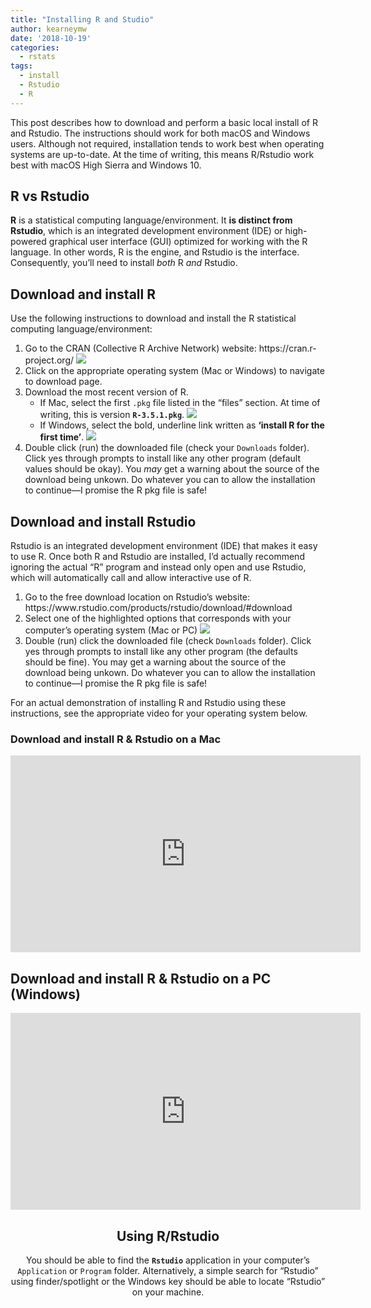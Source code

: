 ```yaml
---
title: "Installing R and Studio"
author: kearneymw
date: '2018-10-19'
categories:
  - rstats
tags:
  - install
  - Rstudio
  - R
---
```


This post describes how to download and perform a basic local install of R 
and Rstudio. The instructions should work for both macOS and Windows users. Although
not required, installation tends to work best when operating systems are
up-to-date. At the time of writing, this means R/Rstudio work best with
macOS High Sierra and Windows 10.

## R vs Rstudio

**R** is a statistical computing language/environment. It **is distinct from
Rstudio**, which is an integrated development environment (IDE) or high-
powered graphical user interface (GUI) optimized for working with the R
language. In other words, R is the engine, and Rstudio is the interface. 
Consequently, you'll need to install *both* R *and* Rstudio.

## Download and install R

Use the following instructions to download and install the R statistical
computing language/environment:

1. Go to the CRAN (Collective R Archive Network) website: https://cran.r-project.org/
    <img src='/img/install-r2.png'>
1. Click on the appropriate operating system (Mac or Windows) to navigate to download page.
1. Download the most recent version of R. 
   - If Mac, select the first `.pkg` file listed in the "files" section. At time of writing, this is version **`R-3.5.1.pkg`**. 
    <img src='/img/install-r-mac.png'>
   - If Windows, select the bold, underline link written as **'install R for the first time'**.
    <img src='/img/install-r-windows.png'>
1. Double click (run) the downloaded file (check your `Downloads` folder). Click yes through prompts to install like any other program (default values should be okay). You *may* get a warning about the source of the download being unkown. Do whatever you can to allow the installation to continue---I promise the R pkg file is safe!

## Download and install Rstudio

Rstudio is an integrated development environment (IDE) that makes it easy to 
use R. Once both R and Rstudio are installed, I'd actually recommend ignoring 
the actual "R" program and instead only open and use Rstudio, which will 
automatically call and allow interactive use of R.

1. Go to the free download location on Rstudio's website: https://www.rstudio.com/products/rstudio/download/#download
1. Select one of the highlighted options that corresponds with your computer's operating system (Mac or PC)
    <img src='/img/install-rstudio2.png'>
1. Double (run) click the downloaded file (check `Downloads` folder). Click yes through prompts to install like any other program (the defaults should be fine). You may get a warning about the source of the download being unkown. Do whatever you can to allow the installation to continue---I promise the R pkg file is safe!

For an actual demonstration of installing R and Rstudio using these
instructions, see the appropriate video for your operating system below.

### Download and install R & Rstudio on a Mac

<div style="text-align: center;"><iframe width="560" height="315" src="https://www.youtube.com/embed/K9ByVDx0eRM" frameborder="0" allow="autoplay; encrypted-media" allowfullscreen></iframe></div>

## Download and install R & Rstudio on a PC (Windows)

<div style="text-align: center;"><iframe width="560" height="315" src="https://www.youtube.com/embed/8INfvKR4uqw" frameborder="0" allow="autoplay; encrypted-media" allowfullscreen></iframe><div>

## Using R/Rstudio

You should be able to find the **`Rstudio`** application in your computer's `Application` or `Program` folder. Alternatively, a simple search for "Rstudio" using finder/spotlight or the Windows key should be able to locate "Rstudio" 
on your machine.


